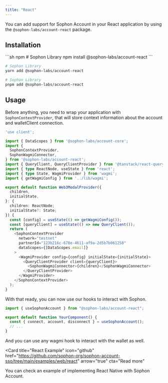 ```yaml
---
title: "React"
---
```


You can add support for Sophon Account in your React application by using the `@sophon-labs/account-react` package.

## Installation

<CodeGroup>
```sh npm
# Sophon Library
npm install @sophon-labs/account-react
```

```sh yarn
# Sophon Library
yarn add @sophon-labs/account-react
```

```sh pnpm
# Sophon Library
pnpm add @sophon-labs/account-react
```

</CodeGroup>

## Usage

Before anything, you need to wrap your application with `SophonContextProvider`, that will store context information about the account and walletClient connection.

```ts
'use client';

import { DataScopes } from '@sophon-labs/account-core';
import {
  SophonContextProvider,
  SophonWagmiConnector,
} from '@sophon-labs/account-react';
import { QueryClient, QueryClientProvider } from '@tanstack/react-query';
import { type ReactNode, useState } from 'react';
import { type State, WagmiProvider } from 'wagmi';
import { getWagmiConfig } from '../lib/wagmi';

export default function Web3ModalProvider({
  children,
  initialState,
}: {
  children: ReactNode;
  initialState?: State;
}) {
  const [config] = useState(() => getWagmiConfig());
  const [queryClient] = useState(() => new QueryClient());
  return (
    <SophonContextProvider
      network="testnet"
      partnerId="123b216c-678e-4611-af9a-2d5b7b061258"
      dataScopes={[DataScopes.email]}
    >
      <WagmiProvider config={config} initialState={initialState}>
        <QueryClientProvider client={queryClient}>
          <SophonWagmiConnector>{children}</SophonWagmiConnector>
        </QueryClientProvider>
      </WagmiProvider>
    </SophonContextProvider>
  );
}
```

With that ready, you can now use our hooks to interact with Sophon.

```ts
import { useSophonAccount } from "@sophon-labs/account-react";

export default function YourComponent() {
  const { connect, account, disconnect } = useSophonAccount();
  // ...
}
```

And you can use any wagmi hook to interact with the wallet as well.

<Card
  title="React Example"
  icon="github"
  href="https://github.com/sophon-org/sophon-account-sso/tree/main/examples/web/react"
  arrow="true"
  cta="Read more"
>
  You can check an example of implementing React Native with Sophon Account.
</Card>
